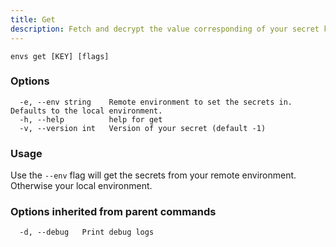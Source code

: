```yaml
---
title: Get
description: Fetch and decrypt the value corresponding of your secret key.
---
```


```
envs get [KEY] [flags]
```

### Options

```
  -e, --env string    Remote environment to set the secrets in. Defaults to the local environment.
  -h, --help          help for get
  -v, --version int   Version of your secret (default -1)
```

### Usage

Use the `--env` flag will get the secrets from your remote environment. Otherwise your local environment.

### Options inherited from parent commands

```
  -d, --debug   Print debug logs
```